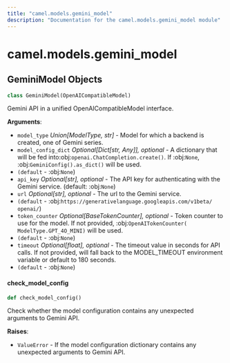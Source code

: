 ```yaml
---
title: "camel.models.gemini_model"
description: "Documentation for the camel.models.gemini_model module"
---
```


<a id="camel.models.gemini_model"></a>

# camel.models.gemini\_model

<a id="camel.models.gemini_model.GeminiModel"></a>

## GeminiModel Objects

```python
class GeminiModel(OpenAICompatibleModel)
```

Gemini API in a unified OpenAICompatibleModel interface.

**Arguments**:

- `model_type` _Union[ModelType, str]_ - Model for which a backend is
  created, one of Gemini series.
- `model_config_dict` _Optional[Dict[str, Any]], optional_ - A dictionary
  that will be fed into:obj:`openai.ChatCompletion.create()`. If
  :obj:`None`, :obj:`GeminiConfig().as_dict()` will be used.
- `(default` - :obj:`None`)
- `api_key` _Optional[str], optional_ - The API key for authenticating with
  the Gemini service. (default: :obj:`None`)
- `url` _Optional[str], optional_ - The url to the Gemini service.
- `(default` - :obj:`https://generativelanguage.googleapis.com/v1beta/
  openai/`)
- `token_counter` _Optional[BaseTokenCounter], optional_ - Token counter to
  use for the model. If not provided, :obj:`OpenAITokenCounter(
  ModelType.GPT_4O_MINI)` will be used.
- `(default` - :obj:`None`)
- `timeout` _Optional[float], optional_ - The timeout value in seconds for
  API calls. If not provided, will fall back to the MODEL_TIMEOUT
  environment variable or default to 180 seconds.
- `(default` - :obj:`None`)

<a id="camel.models.gemini_model.GeminiModel.check_model_config"></a>

#### check\_model\_config

```python
def check_model_config()
```

Check whether the model configuration contains any
unexpected arguments to Gemini API.

**Raises**:

- `ValueError` - If the model configuration dictionary contains any
  unexpected arguments to Gemini API.

